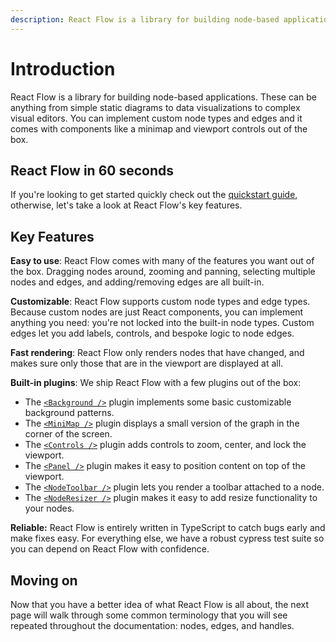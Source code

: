 ```yaml
---
description: React Flow is a library for building node-based applications from static diagrams to complex editors. It comes with built-in plugins like a mini map and graph controls, and nodes and edges are highly customizable.
---
```



# Introduction

React Flow is a library for building node-based applications. These can be anything
from simple static diagrams to data visualizations to complex visual editors. You
can implement custom node types and edges and it comes with components like a
minimap and viewport controls out of the box.

## React Flow in 60 seconds

<div style={{ position: 'relative', paddingTop: '56.25%' }}>
  <ReactPlayer
    controls
    url="https://www.youtube.com/watch?v=aUBWE41a900"
    width="100%"
    height="100%"
    style={{ position: 'absolute', top: 0, left: 0 }}
  />
</div>

If you're looking to get started quickly check out the [quickstart guide](/learn),
otherwise, let's take a look at React Flow's key features.

## Key Features

**<Emoji content="👌" /> Easy to use**: React Flow comes with many of the features you want out of the box. Dragging
nodes around, zooming and panning, selecting multiple nodes and edges, and
adding/removing edges are all built-in.

**<Emoji content="🎨" /> Customizable**: React Flow supports custom node types and edge types. Because custom nodes are just
React components, you can implement anything you need: you're not locked into
the built-in node types. Custom edges let you add labels, controls, and bespoke
logic to node edges.

**<Emoji content="⚡️" /> Fast rendering**: React Flow only renders nodes that have changed, and makes sure only those that
are in the viewport are displayed at all.

**<Emoji content="🧩" /> Built-in plugins**: We ship React Flow with a few plugins out of the box:

- The [`<Background />`](/api-reference/components/background) plugin implements some basic customizable background patterns.
- The [`<MiniMap />`](/api-reference/components/minimap) plugin displays a small version of the graph in the corner of the screen.
- The [`<Controls />`](/api-reference/components/controls) plugin adds controls to zoom, center, and lock the viewport.
- The [`<Panel />`](/api-reference/components/panel) plugin makes it easy to position content on top of the viewport.
- The [`<NodeToolbar />`](/api-reference/components/node-toolbar) plugin lets you render a toolbar attached to a node.
- The [`<NodeResizer />`](/api-reference/components/node-resizer) plugin makes it easy to add resize functionality to your nodes.

**<Emoji content="💪" /> Reliable:** React Flow is entirely written in TypeScript to catch bugs early and make fixes
easy. For everything else, we have a robust cypress test suite so you can depend
on React Flow with confidence.

## Moving on

Now that you have a better idea of what React Flow is all about, the next page
will walk through some common terminology that you will see repeated throughout
the documentation: nodes, edges, and handles.

